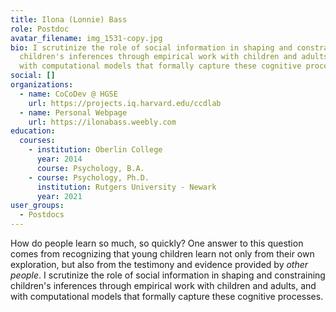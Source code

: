 ```yaml
---
title: Ilona (Lonnie) Bass
role: Postdoc
avatar_filename: img_1531-copy.jpg
bio: I scrutinize the role of social information in shaping and constraining
  children's inferences through empirical work with children and adults, and
  with computational models that formally capture these cognitive processes.
social: []
organizations:
  - name: CoCoDev @ HGSE
    url: https://projects.iq.harvard.edu/ccdlab
  - name: Personal Webpage
    url: https://ilonabass.weebly.com
education:
  courses:
    - institution: Oberlin College
      year: 2014
      course: Psychology, B.A.
    - course: Psychology, Ph.D.
      institution: Rutgers University - Newark
      year: 2021
user_groups:
  - Postdocs
---
```

How do people learn so much, so quickly? One answer to this question comes from recognizing that young children learn not only from their own exploration, but also from the testimony and evidence provided by *other people*. I scrutinize the role of social information in shaping and constraining children's inferences through empirical work with children and adults, and with computational models that formally capture these cognitive processes.